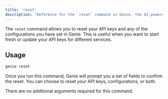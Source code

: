 ```yaml
---
title: 'reset'
description: 'Reference for the `reset` command in Genie, the AI-powered CLI companion.'
---
```


The `reset` command allows you to reset your API keys and any of the configurations you have set in Genie. This is useful when you want to start fresh or update your API keys for different services.

## Usage

```bash
genie reset
```

Once you run this command, Genie will prompt you a set of fields to confirm the reset. You can choose to reset your API keys, configurations, or both.

There are no additional arguments required for this command.